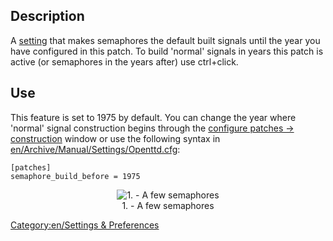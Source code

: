 == Description ==
A [[en/Archive/Manual/Settings/Advanced Settings|setting]] that makes semaphores the default built signals until the year you have configured in this patch. To build 'normal' signals in years this patch is active (or semaphores in the years after) use ctrl+click. 

== Use ==
This feature is set to 1975 by default. You can change the year where 'normal' signal construction begins through the [[en/Archive/Manual/Settings/Configuring patches/Construction|configure patches -> construction]] window or use the following syntax in [[en/Archive/Manual/Settings/Openttd.cfg]]:
<pre>
[patches]
semaphore_build_before = 1975
</pre>

<center>[[File:en/Semaphores.png|center|frame|1. - A few semaphores]]</center>

[[Category:en/Settings & Preferences]]